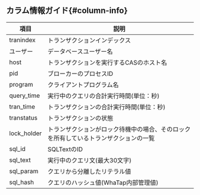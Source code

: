 ## カラム情報ガイド{#column-info}

| 項目          | 説明                                         |
| ----------- | ------------------------------------------ |
| tranindex   | トランザクションインデックス                             |
| ユーザー        | データベースユーザー名                                |
| host        | トランザクションを実行するCASのホスト名                      |
| pid         | ブローカーのプロセスID                               |
| program     | クライアントプログラム名                               |
| query_time  | 実行中のクエリの合計実行時間(単位：秒)    |
| tran_time   | トランザクションの合計実行時間(単位：秒)   |
| transtatus  | トランザクションの状態                                |
| lock_holder | トランザクションがロック待機中の場合、そのロックを所有しているトランザクションの一覧 |
| sql_id      | SQLTextのID                                 |
| sql_text    | 実行中のクエリ文(最大30文字)        |
| sql_param   | クエリから分離したリテラル値                             |
| sql_hash    | クエリのハッシュ値(WhaTap内部管理値)  |
